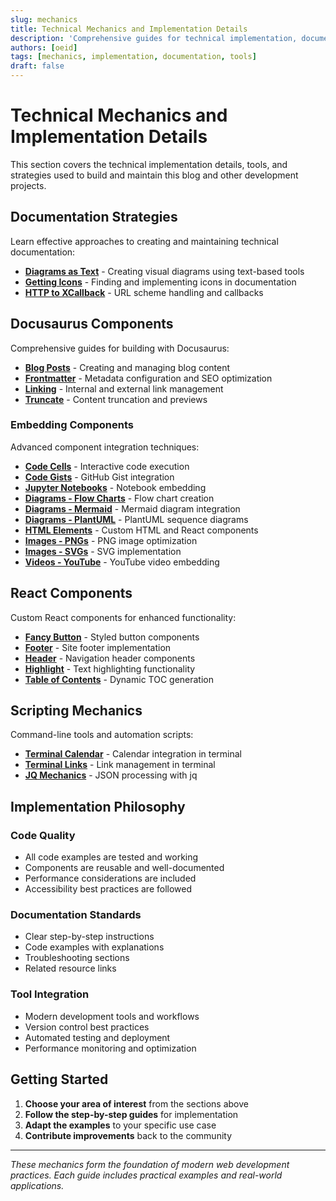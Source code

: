 ```yaml
---
slug: mechanics
title: Technical Mechanics and Implementation Details
description: 'Comprehensive guides for technical implementation, documentation strategies, and development tools used in modern web development.'
authors: [oeid]
tags: [mechanics, implementation, documentation, tools]
draft: false
---
```


# Technical Mechanics and Implementation Details

This section covers the technical implementation details, tools, and strategies used to build and maintain this blog and other development projects.

## Documentation Strategies

Learn effective approaches to creating and maintaining technical documentation:

- **[Diagrams as Text](/docs/techniques/documentation-techniques/diagrams-as-text)** - Creating visual diagrams using text-based tools
- **[Getting Icons](/docs/techniques/documentation-techniques/getting-icons)** - Finding and implementing icons in documentation
- **[HTTP to XCallback](/docs/techniques/documentation-techniques/http-to-xcallback)** - URL scheme handling and callbacks

## Docusaurus Components

Comprehensive guides for building with Docusaurus:

- **[Blog Posts](/docs/techniques/blogging-techniques/mx-docx-blog-posts)** - Creating and managing blog content
- **[Frontmatter](/docs/techniques/blogging-techniques/embed-structural-components/mx-docx-frontmatter)** - Metadata configuration and SEO optimization
- **[Linking](/docs/techniques/blogging-techniques/embed-structural-components/mechanics-docusaurus-linking)** - Internal and external link management
- **[Truncate](/docs/techniques/blogging-techniques/embed-structural-components/truncate)** - Content truncation and previews

### Embedding Components

Advanced component integration techniques:

- **[Code Cells](/docs/techniques/blogging-techniques/embed-code/mx-docx-embedd-code-cells)** - Interactive code execution
- **[Code Gists](/docs/techniques/blogging-techniques/embed-code/mx-docx-embedd-gist)** - GitHub Gist integration
- **[Jupyter Notebooks](/docs/techniques/blogging-techniques/embed-code/mx-docx-embedd-jupyter-notebooks)** - Notebook embedding
- **[Diagrams - Flow Charts](/docs/techniques/blogging-techniques/embed-diagrams/mx-docx-embedd-flow-charts)** - Flow chart creation
- **[Diagrams - Mermaid](/docs/techniques/blogging-techniques/embed-diagrams/diagrams-mermaid)** - Mermaid diagram integration
- **[Diagrams - PlantUML](/docs/techniques/blogging-techniques/embed-diagrams/mx-docx-embedd-sequence-diagrams)** - PlantUML sequence diagrams
- **[HTML Elements](/docs/techniques/blogging-techniques/embed-external-components/mx-docx-embedd-react-elems)** - Custom HTML and React components
- **[Images - PNGs](/docs/techniques/blogging-techniques/embed-external-components/mx-docx-embedd-png)** - PNG image optimization
- **[Images - SVGs](/docs/techniques/blogging-techniques/embed-external-components/mx-docx-embedd-svg)** - SVG implementation
- **[Videos - YouTube](/docs/techniques/blogging-techniques/embed-external-components/mx-docx-embedd-youtube-videos)** - YouTube video embedding

## React Components

Custom React components for enhanced functionality:

- **[Fancy Button](/docs/techniques/blogging-techniques/embed-structural-components/fancy-button)** - Styled button components
- **[Footer](/docs/techniques/blogging-techniques/embed-structural-components/footer)** - Site footer implementation
- **[Header](/docs/techniques/blogging-techniques/embed-structural-components/header)** - Navigation header components
- **[Highlight](/docs/techniques/blogging-techniques/embed-structural-components/highlight)** - Text highlighting functionality
- **[Table of Contents](/docs/techniques/blogging-techniques/embed-structural-components/table-of-content)** - Dynamic TOC generation

## Scripting Mechanics

Command-line tools and automation scripts:

- **[Terminal Calendar](/docs/techniques/scripting-techniques/terminal-calendar)** - Calendar integration in terminal
- **[Terminal Links](/docs/techniques/scripting-techniques/mechanic-terminal-links)** - Link management in terminal
- **[JQ Mechanics](/docs/techniques/scripting-techniques/jq-mechanics)** - JSON processing with jq

## Implementation Philosophy

### Code Quality
- All code examples are tested and working
- Components are reusable and well-documented
- Performance considerations are included
- Accessibility best practices are followed

### Documentation Standards
- Clear step-by-step instructions
- Code examples with explanations
- Troubleshooting sections
- Related resource links

### Tool Integration
- Modern development tools and workflows
- Version control best practices
- Automated testing and deployment
- Performance monitoring and optimization

## Getting Started

1. **Choose your area of interest** from the sections above
2. **Follow the step-by-step guides** for implementation
3. **Adapt the examples** to your specific use case
4. **Contribute improvements** back to the community

---

*These mechanics form the foundation of modern web development practices. Each guide includes practical examples and real-world applications.*
